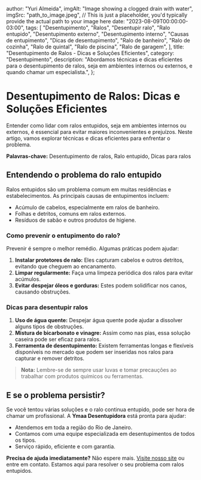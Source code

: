  author: "Yuri Almeida",
  imgAlt: "Image showing a clogged drain with water",
  imgSrc: "path_to_image.jpeg", // This is just a placeholder, you'd typically provide the actual path to your image here
  date: "2023-08-09T00:00:00-03:00",
  tags: [
    "Desentupimento",
    "Ralos",
    "Desentupir ralo",
    "Ralo entupido",
    "Desentupimento externo",
    "Desentupimento interno",
    "Causas de entupimento",
    "Dicas de desentupimento",
    "Ralo de banheiro",
    "Ralo de cozinha",
    "Ralo de quintal",
    "Ralo de piscina",
    "Ralo de garagem",
  ],
  title: "Desentupimento de Ralos - Dicas e Soluções Eficientes",
  category: "Desentupimento",
  description:
    "Abordamos técnicas e dicas eficientes para o desentupimento de ralos, seja em ambientes internos ou externos, e quando chamar um especialista.",
};

# Desentupimento de Ralos: Dicas e Soluções Eficientes

Entender como lidar com ralos entupidos, seja em ambientes internos ou externos, é essencial para evitar maiores inconvenientes e prejuízos. Neste artigo, vamos explorar técnicas e dicas eficientes para enfrentar o problema.

**Palavras-chave:** Desentupimento de ralos, Ralo entupido, Dicas para ralos

## Entendendo o problema do ralo entupido

Ralos entupidos são um problema comum em muitas residências e estabelecimentos. As principais causas de entupimentos incluem:

- Acúmulo de cabelos, especialmente em ralos de banheiro.
- Folhas e detritos, comuns em ralos externos.
- Resíduos de sabão e outros produtos de higiene.

### Como prevenir o entupimento do ralo?

Prevenir é sempre o melhor remédio. Algumas práticas podem ajudar:

1. **Instalar protetores de ralo:** Eles capturam cabelos e outros detritos, evitando que cheguem ao encanamento.
2. **Limpar regularmente:** Faça uma limpeza periódica dos ralos para evitar acúmulos.
3. **Evitar despejar óleos e gorduras:** Estes podem solidificar nos canos, causando obstruções.

### Dicas para desentupir ralos

1. **Uso de água quente:** Despejar água quente pode ajudar a dissolver alguns tipos de obstruções.
2. **Mistura de bicarbonato e vinagre:** Assim como nas pias, essa solução caseira pode ser eficaz para ralos.
3. **Ferramenta de desentupimento:** Existem ferramentas longas e flexíveis disponíveis no mercado que podem ser inseridas nos ralos para capturar e remover detritos.

> **Nota:** Lembre-se de sempre usar luvas e tomar precauções ao trabalhar com produtos químicos ou ferramentas.

## E se o problema persistir?

Se você tentou várias soluções e o ralo continua entupido, pode ser hora de chamar um profissional. A **Ymaa Desentupidora** está pronta para ajudar:

- Atendemos em toda a região do Rio de Janeiro.
- Contamos com uma equipe especializada em desentupimentos de todos os tipos.
- Serviço rápido, eficiente e com garantia.

**Precisa de ajuda imediatamente?** Não espere mais. [Visite nosso site](#) ou entre em contato. Estamos aqui para resolver o seu problema com ralos entupidos.
